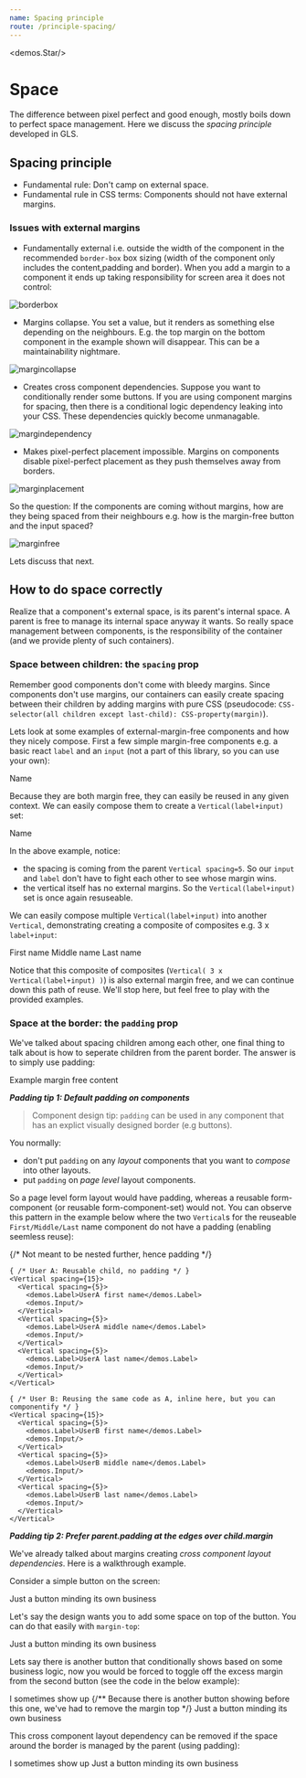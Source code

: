 ```yaml
---
name: Spacing principle
route: /principle-spacing/
---
```



<demos.Star/>

# Space

The difference between pixel perfect and good enough, mostly boils down to perfect space management. Here we discuss the *spacing principle* developed in GLS.

## Spacing principle

* Fundamental rule: Don't camp on external space. 
* Fundamental rule in CSS terms: Components should not have external margins.

### Issues with external margins

- Fundamentally external i.e. outside the width of the component in the recommended `border-box` box sizing (width of the component only includes the content,padding and border). When you add a margin to a component it ends up taking responsibility for screen area it does not control:

![borderbox](../images/borderbox.png)

- Margins collapse. You set a value, but it renders as something else depending on the neighbours. E.g. the top margin on the bottom component in the example shown will disappear. This can be a maintainability nightmare.

![margincollapse](../images/margincollapse.png)

- Creates cross component dependencies. Suppose you want to conditionally render some buttons. If you are using component margins for spacing, then there is a conditional logic dependency leaking into your CSS. These dependencies quickly become unmanagable.

![margindependency](../images/margindependency.png)

- Makes pixel-perfect placement impossible. Margins on components disable pixel-perfect placement as they push themselves away from borders.

![marginplacement](../images/marginplacement.png)

So the question: If the components are coming without margins, how are they being spaced from their neighbours e.g. how is the margin-free button and the input spaced? 

![marginfree](../images/marginfree.png)

Lets discuss that next.

## How to do space correctly

Realize that a component's external space, is its parent's internal space. A parent is free to manage its internal space anyway it wants. So really space management between components, is the responsibility of the container (and we provide plenty of such containers).

### Space between children: the `spacing` prop
Remember good components don't come with bleedy margins. Since components don't use margins, our containers can easily create spacing between their children by adding margins with pure CSS (pseudocode: `CSS-selector(all children except last-child): CSS-property(margin)`).

Lets look at some examples of external-margin-free components and how they nicely compose. First a few simple margin-free components e.g. a basic react `label` and an `input` (not a part of this library, so you can use your own):

<Playground>
  <demos.Label>Name</demos.Label>
</Playground>

<Playground>
  <demos.Input/>
</Playground>

Because they are both margin free, they can easily be reused in any given context. We can easily compose them to create a `Vertical(label+input)` set:

<Playground>
  <Vertical spacing={5}>
    <demos.Label>Name</demos.Label>
    <demos.Input/>
  </Vertical>
</Playground>

In the above example, notice:
- the spacing is coming from the parent `Vertical spacing=5`. So our `input` and `label` don't have to fight each other to see whose margin wins.
- the vertical itself has no external margins. So the `Vertical(label+input)` set is once again resuseable.

We can easily compose multiple `Vertical(label+input)` into another `Vertical`, demonstrating creating a composite of composites e.g. 3 x `label+input`:

<Playground>
  <Vertical spacing={15}>
    <Vertical spacing={5}>
      <demos.Label>First name</demos.Label>
      <demos.Input/>
    </Vertical>
    <Vertical spacing={5}>
      <demos.Label>Middle name</demos.Label>
      <demos.Input/>
    </Vertical>
    <Vertical spacing={5}>
      <demos.Label>Last name</demos.Label>
      <demos.Input/>
    </Vertical>
  </Vertical>
</Playground>

Notice that this composite of composites (`Vertical( 3 x Vertical(label+input) )`) is also external margin free, and we can continue down this path of reuse. We'll stop here, but feel free to play with the provided examples.

### Space at the border: the `padding` prop
We've talked about spacing children among each other, one final thing to talk about is how to seperate children from the parent border. The answer is to simply use padding: 

<Playground>
  <Vertical padding={15}>
    <Content style={{backgroundColor: 'darkorange'}}>Example margin free content</Content>
  </Vertical>
</Playground>

***Padding tip 1: Default padding on components***

> Component design tip: `padding` can be used in any component that has an explict visually designed border (e.g buttons).

You normally:
* don't put `padding` on any *layout* components that you want to *compose* into other layouts.
* put `padding` on *page level* layout components.

So a page level form layout would have padding, whereas a reusable form-component (or reusable form-component-set) would not. You can observe this pattern in the example below where the two `Vertical`s for the reuseable `First/Middle/Last` name component do not have a padding (enabling seemless reuse): 

<Playground>
  {/* Not meant to be nested further, hence padding */}
  <Vertical spacing={15} padding={15}>
    
    { /* User A: Reusable child, no padding */ }
    <Vertical spacing={15}>
      <Vertical spacing={5}>
        <demos.Label>UserA first name</demos.Label>
        <demos.Input/>
      </Vertical>
      <Vertical spacing={5}>
        <demos.Label>UserA middle name</demos.Label>
        <demos.Input/>
      </Vertical>
      <Vertical spacing={5}>
        <demos.Label>UserA last name</demos.Label>
        <demos.Input/>
      </Vertical>
    </Vertical>

    { /* User B: Reusing the same code as A, inline here, but you can componentify */ }
    <Vertical spacing={15}>
      <Vertical spacing={5}>
        <demos.Label>UserB first name</demos.Label>
        <demos.Input/>
      </Vertical>
      <Vertical spacing={5}>
        <demos.Label>UserB middle name</demos.Label>
        <demos.Input/>
      </Vertical>
      <Vertical spacing={5}>
        <demos.Label>UserB last name</demos.Label>
        <demos.Input/>
      </Vertical>
    </Vertical>

  </Vertical>
</Playground>

***Padding tip 2: Prefer parent.padding at the edges over child.margin***

We've already talked about margins creating *cross component layout dependencies*. Here is a walkthrough example.

Consider a simple button on the screen: 

<Playground>
  <Vertical>
    <demos.Button>
      Just a button minding its own business
    </demos.Button>
  </Vertical>
</Playground>  

Let's say the design wants you to add some space on top of the button. You can do that easily with `margin-top`: 

<Playground>
  <Vertical>
    <demos.Button style={{marginTop: '25px'}}>
      Just a button minding its own business
    </demos.Button>
  </Vertical>
</Playground>  

Lets say there is another button that conditionally shows based on some business logic, now you would be forced to toggle off the excess margin from the second button (see the code in the below example): 

<Playground>
  <Vertical>
    <demos.Button style={{marginTop: '25px'}}>
      I sometimes show up
    </demos.Button>
    {/** Because there is another button showing before this one, we've had to remove the margin top */}
    <demos.Button>
      Just a button minding its own business
    </demos.Button>
  </Vertical>
</Playground>  

This cross component layout dependency can be removed if the space around the border is managed by the parent (using padding): 

<Playground>
  <Vertical padding={{top:25}}>
    <demos.Button>
      I sometimes show up
    </demos.Button>
    <demos.Button>
      Just a button minding its own business
    </demos.Button>
  </Vertical>
</Playground>  
